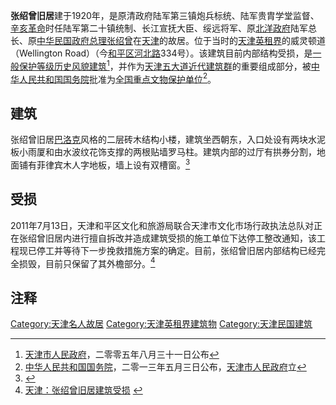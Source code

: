 {{文物保护单位
| 级别 = 全国
| 名称 = 天津五大道近代建筑群<br /><span style="font-size:smaller;">张绍曾旧居</span>
| 图片 = [[File:张绍曾旧宅.jpg|200px]]
| 编号 = 7-1627
| 分类 = 近现代重要史迹及代表性建筑
| 时代 = 民国
| 所在 = [[天津市|天津市]][[和平区_(天津市)|和平区]]
| 登录 = 2013年
}}
'''张绍曾旧居'''建于1920年，是原清政府陆军第三镇炮兵标统、陆军贵胄学堂监督、[[辛亥革命|辛亥革命]]时任陆军第二十镇统制、长江宣抚大臣、绥远将军、原[[北洋政府|北洋政府]]陆军总长、原[[中華民國國務總理|中华民国政府总理]][[張紹曾|张绍曾]]在[[天津市|天津]]的故居。位于当时的[[天津英租界|天津英租界]]的威灵顿道（Wellington Road）（今[[和平区_(天津市)|和平区]][[河北路_(天津)|河北路]]334号）。该建筑目前内部结构受损，是[[天津历史风貌建筑|一般保护等级历史风貌建筑]]<ref>[[天津市人民政府|天津市人民政府]]，二零零五年八月三十一日公布</ref>，并作为[[五大道|天津五大道近代建筑群]]的重要组成部分，被[[中华人民共和国国务院|中华人民共和国国务院]]批准为[[天津全国重点文物保护单位列表|全国重点文物保护单位]]<ref>[[中华人民共和国国务院|中华人民共和国国务院]]，二零一三年五月三日公布，[[天津市人民政府|天津市人民政府]]立</ref>。

== 建筑 ==
{{天津历史风貌建筑 |
省区市 = 天津市 |
名称 = 张绍曾旧宅 |
图片 = [[File:张绍曾故居铭牌.jpg|200px]] |
编号 = 0130067 |
等级 = 一般保护 |
时代 = 1920年|
所在 = [[天津市|天津市]][[和平区_(天津市)|和平区]] |
公布 = 2005年8月31日 |
}}
张绍曾旧居[[巴洛克建筑|巴洛克]]风格的二层砖木结构小楼，建筑坐西朝东，入口处设有两块水泥板小雨厦和由水波纹花饰支撑的两根贴墙罗马柱。建筑内部的过厅有拱券分割，地面铺有菲律宾木人字地板，墙上设有双槽窗。<ref>{{Cite web |url=http://cul.sohu.com/20100125/n269817990.shtml |title=马场道72号张绍曾旧居：张绍遇刺家人慌不择医 |access-date=2011-09-18 |archive-date=2021-04-15 |archive-url=https://web.archive.org/web/20210415121317/https://cul.sohu.com/20100125/n269817990.shtml |dead-url=no }}</ref>

== 受损 ==
2011年7月13日，天津和平区文化和旅游局联合天津市文化市场行政执法总队对正在张绍曾旧居内进行擅自拆改并造成建筑受损的施工单位下达停工整改通知，该工程现已停工并等待下一步挽救措施方案的确定。目前，张绍曾旧居内部结构已经完全损毁，目前只保留了其外檐部分。<ref>[http://www.022net.com/2011/7-15/492559252871115.html 天津：张绍曾旧居建筑受损] {{webarchive|url=https://web.archive.org/web/20140819102957/http://www.022net.com/2011/7-15/492559252871115.html |date=2014-08-19 }} </ref>

== 注释 ==
<div class="references-small">
<references />
</div>

{{天津市名人故居}}

[[Category:天津名人故居|Category:天津名人故居]]
[[Category:天津英租界建筑物|Category:天津英租界建筑物]]
[[Category:天津民国建筑|Category:天津民国建筑]]